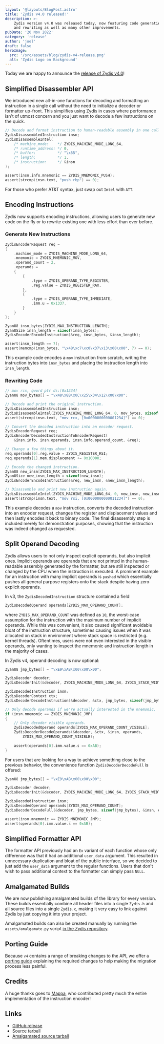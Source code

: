 ```yaml
---
layout: '@layouts/BlogPost.astro'
title: 'Zydis v4.0 released!'
description: >-
    Zydis version v4.0 was released today, now featuring code generation 
    and rewriting as well as many other improvements.
pubDate: '20 Nov 2022'
category: 'release'
author: 'joel'
draft: false
heroImage:
  src: '/src/assets/blog/zydis-v4-release.png'
  alt: 'Zydis Logo on Background'
---
```


Today we are happy to announce the [release of Zydis v4.0](https://github.com/zyantific/zydis/releases/tag/v4.0.0)!

## Simplified Disassembler API

We introduced new all-in-one functions for decoding and formatting an 
instruction in a single call without the need to initialize a decoder or
formatter up-front. This simplifies using Zydis in cases where performance
isn't of utmost concern and you just want to decode a few instructions on the
quick.

```c
// Decode and format instruction to human-readable assembly in one call.
ZydisDisassembledInstruction insn;
ZydisDisassembleIntel(
    /* machine_mode:    */ ZYDIS_MACHINE_MODE_LONG_64,
    /* runtime_address: */ 0,
    /* buffer:          */ "\x55",
    /* length:          */ 1,
    /* instruction:     */ &insn
);

assert(insn.info.mnemonic == ZYDIS_MNEMONIC_PUSH);
assert(strcmp(insn.text, "push rbp") == 0);
```

For those who prefer AT&T syntax, just swap out `Intel` with `ATT`.

## Encoding Instructions

Zydis now supports encoding instructions, allowing users to generate new code
on the fly or to rewrite existing one with less effort than ever before.

### Generate New Instructions

```c
ZydisEncoderRequest req = 
{
    .machine_mode = ZYDIS_MACHINE_MODE_LONG_64,
    .mnemonic = ZYDIS_MNEMONIC_MOV,
    .operand_count = 2,
    .operands = 
    {
        {
            .type = ZYDIS_OPERAND_TYPE_REGISTER,
            .reg.value = ZYDIS_REGISTER_RAX,
        },
        {
            .type = ZYDIS_OPERAND_TYPE_IMMEDIATE,
            .imm.u = 0x1337,
        }
    }
};

ZyanU8 insn_bytes[ZYDIS_MAX_INSTRUCTION_LENGTH];
ZyanUSize insn_length = sizeof(insn_bytes);
ZydisEncoderEncodeInstruction(&req, insn_bytes, &insn_length);

assert(insn_length == 7);
assert(memcmp(insn_bytes, "\x48\xc7\xc0\x37\x13\x00\x00", 7) == 0);
```

This example code encodes a `mov` instruction from scratch, writing the instruction
bytes into `insn_bytes` and placing the instruction length into `insn_length`.

### Rewriting Code

```c
// mov rcx, qword ptr ds:[0x1234]
ZyanU8 mov_bytes[] = "\x48\x8B\x0C\x25\x34\x12\x00\x00";

// Decode and print the original instruction.
ZydisDisassembledInstruction insn;
ZydisDisassembleIntel(ZYDIS_MACHINE_MODE_LONG_64, 0, mov_bytes, sizeof(mov_bytes), &insn);
assert(strcmp(insn.text, "mov rcx, [0x0000000000001234]") == 0);

// Convert the decoded instruction into an encoder request.
ZydisEncoderRequest req;
ZydisEncoderDecodedInstructionToEncoderRequest(
    &insn.info, insn.operands, insn.info.operand_count, &req);

// Change a few things about it.
req.operands[0].reg.value = ZYDIS_REGISTER_RSI;
req.operands[1].mem.displacement += 0x10000;

// Encode the changed instruction.
ZyanU8 new_insn[ZYDIS_MAX_INSTRUCTION_LENGTH];
ZyanUSize new_insn_length = sizeof(new_insn);
ZydisEncoderEncodeInstruction(&req, new_insn, &new_insn_length);

// Disassemble and print new instruction again.
ZydisDisassembleIntel(ZYDIS_MACHINE_MODE_LONG_64, 0, new_insn, new_insn_length, &insn);
assert(strcmp(insn.text, "mov rsi, [0x0000000000011234]") == 0);
```

This example decodes a `mov` instruction, converts the decoded instruction
into an encoder request, changes the register and displacement values and
then lastly encodes it back to binary code. The final disassembly step is
included merely for demonstration purposes, showing that the instruction
was indeed changed as requested.

## Split Operand Decoding

Zydis allows users to not only inspect explicit operands, but also implicit
ones. Implicit operands are operands that are not printed in the human-readable
assembly generated by the formatter, but are still inspected or changed by the
CPU when the instruction is executed. A prominent example for an instruction
with many implicit operands is `pushad` which essentially pushes all general
purpose registers onto the stack despite having zero explicit operands.

In v3, the `ZydisDecodedInstruction` structure contained a field

```c
ZydisDecodedOperand operands[ZYDIS_MAX_OPERAND_COUNT];
```

where `ZYDIS_MAX_OPERAND_COUNT` was defined as `10`, the worst-case assumption
for the instruction with the maximum number of implicit operands. While this was
convenient, it also caused significant avoidable bloat of the instruction
structure, sometimes causing issues when it was allocated on stack in
environment where stack space is restricted (e.g. kernel threads). Oftentimes,
users were not even interested in the visible operands, only wanting to inspect 
the mnemonic and instruction length in the majority of cases.

In Zydis v4, operand decoding is now optional:

```c
ZyanU8 jmp_bytes[] = "\xE9\xAB\x00\x00\x00";

ZydisDecoder decoder;
ZydisDecoderInit(&decoder, ZYDIS_MACHINE_MODE_LONG_64, ZYDIS_STACK_WIDTH_64);

ZydisDecodedInstruction insn;
ZydisDecoderContext ctx;
ZydisDecoderDecodeInstruction(&decoder, &ctx, jmp_bytes, sizeof(jmp_bytes), &insn);

// Only decode operands if we're actually interested in the mnemonic.
if (insn.mnemonic == ZYDIS_MNEMONIC_JMP) 
{
    // Only decoder visible operands.
    ZydisDecodedOperand operands[ZYDIS_MAX_OPERAND_COUNT_VISIBLE];
    ZydisDecoderDecodeOperands(&decoder, &ctx, &insn, operands, 
        ZYDIS_MAX_OPERAND_COUNT_VISIBLE);
        
    assert(operands[0].imm.value.s == 0xAB);
}
```

For users that are looking for a way to achieve something close to the previous 
behavior, the convenience function `ZydisDecoderDecodeFull` is offered:

```c
ZyanU8 jmp_bytes[] = "\xE9\xAB\x00\x00\x00";

ZydisDecoder decoder;
ZydisDecoderInit(&decoder, ZYDIS_MACHINE_MODE_LONG_64, ZYDIS_STACK_WIDTH_64);

ZydisDecodedInstruction insn;
ZydisDecodedOperand operands[ZYDIS_MAX_OPERAND_COUNT];
ZydisDecoderDecodeFull(&decoder, jmp_bytes, sizeof(jmp_bytes), &insn, operands);

assert(insn.mnemonic == ZYDIS_MNEMONIC_JMP);
assert(operands[0].imm.value.s == 0xAB);
```

## Simplified Formatter API

The formatter API previously had an `Ex` variant of each function whose
only difference was that it had an additional `user_data` argument. This
resulted in unnecessary duplication and bloat of the public interface, so
we decided to just add the `user_data` argument to the regular functions.
Users that don't wish to pass additional context to the formatter can simply
pass `NULL`.

## Amalgamated Builds

We are now publishing amalgamated builds of the library for every version. 
These builds essentially combine all header files into a single `Zydis.h`
and all source files into a single `Zydis.c`, making it very easy to link
against Zydis by just copying it into your project.

Amalgamated builds can also be created manually by running the
`assets/amalgamate.py` script [in the Zydis repository][amalgamate-py].

[amalgamate-py]: https://github.com/zyantific/zydis/blob/83d2afa9/assets/amalgamate.py

## Porting Guide

Because `v4` contains a range of breaking changes to the API, we offer a 
[porting guide] explaining the required changes to help making the migration
process less painful.

[porting guide]: https://github.com/zyantific/zydis/blob/master/assets/porting-guide-v3-v4.md

## Credits

A huge thanks goes to [Mappa], who contributed pretty much the entire implementation 
of the instruction encoder!

[Mappa]: https://github.com/mappzor

## Links

- [GitHub release](https://github.com/zyantific/zydis/releases/tag/v4.0.0)
- [Source tarball](https://github.com/zyantific/zydis/archive/refs/tags/v4.0.0.tar.gz)
- [Amalgamated source tarball](https://github.com/zyantific/zydis/releases/download/v4.0.0/zydis-amalgamated.tar.gz)
